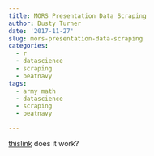 ```yaml
---
title: MORS Presentation Data Scraping
author: Dusty Turner
date: '2017-11-27'
slug: mors-presentation-data-scraping
categories:
  - r
  - datascience
  - scraping
  - beatnavy
tags:
  - army math
  - datascience
  - scraping
  - beatnavy

---
```

 
 [thislink](https://dusty-turner.netlify.com/ioslidestesting.html) does it work?
